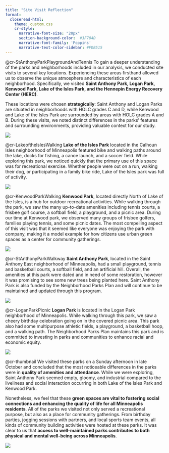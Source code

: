 ```yaml
---
title: "Site Visit Reflection"
format:
  closeread-html:
    theme: custom.css
    cr-style:
      narrative-font-size: "20px"
      section-background-color:  #3F704D
      narrative-font-family: 'Poppins'
      narrative-text-color-sidebar: #FDB515
---
```



::: {.cr-section layout="sidebar-right"}
@cr-StAnthonyParkPlaygroundAndTennis To gain a deeper understanding of the parks and neighborhoods included in our analysis, we conducted site visits to several key locations. Experiencing these areas firsthand allowed us to observe the unique atmosphere and characteristics of each neighborhood. Specifically, we visited **Saint Anthony Park, Logan Park, Kenwood Park, Lake of the Isles Park, and the Hennepin Energy Recovery Center (HERC)**.

These locations were chosen **strategically**: Saint Anthony and Logan Parks are situated in neighborhoods with HOLC grades C and D, while Kenwood and Lake of the Isles Park are surrounded by areas with HOLC grades A and B. During these visits, we noted distinct differences in the parks' features and surrounding environments, providing valuable context for our study.

::: {#cr-StAnthonyParkPlaygroundAndTennis}
![](assets/images/StAnthonyParkPlaygroundAndTennis.JPG){fig-align="center"}
:::

@cr-LakeoftheIslesWalking **Lake of the Isles Park** located in the Calhoun Isles neighborhood of Minneapolis featured bike and walking paths around the lake, docks for fishing, a canoe launch, and a soccer field. While exploring this park, we noticed quickly that the primary use of this space was for recreational exercise. Whether people were out on a run, walking their dog, or participating in a family bike ride, Lake of the Isles park was full of activity.

::: {#cr-LakeoftheIslesWalking}
![](assets/images/LakeoftheIslesWalking.JPG){fig-align="center"}
:::

@cr-KenwoodParkWalking **Kenwood Park**, located directly North of Lake of the Isles, is a hub for outdoor recreational activities. While walking through the park, we saw the many up-to-date amenities including tennis courts, a frisbee golf course, a softball field, a playground, and a picnic area. During our time at Kenwood park, we observed many groups of frisbee golfers, families playing tennis, and some picnic dates. The most compelling aspect of this visit was that it seemed like everyone was enjoying the park with company, making it a model example for how citizens use urban green spaces as a center for community gatherings.

::: {#cr-KenwoodParkWalking}
![](assets/images/KenwoodParkWalking.JPG){fig-align="center"}
:::
:::

::: {.cr-section layout="sidebar-left"}
@cr-StAnthonyParkWalkway **Saint Anthony Park**, located in the Saint Anthony East neighborhood of Minneapolis, had a small playground, tennis and basketball courts, a softball field, and an artificial hill. Overall, the amenities at this park were dated and in need of some restoration, however it was promising to see some new trees being planted here. Saint Anthony Park is also funded by the Neighborhood Parks Plan and will continue to be maintained and updated through this program.

::: {#cr-StAnthonyParkWalkway}
![](assets/images/StAnthonyParkWalkway.JPG){fig-align="center"}
:::

@cr-LoganParkPicnic **Logan Park** is located in the Logan Park neighborhood of Minneapolis. While walking through this park, we saw a cheery birthday celebration going on in the covered picnic area. This park also had some multipurpose athletic fields, a playground, a basketball hoop, and a walking path. The Neighborhood Parks Plan maintains this park and is committed to investing in parks and communities to enhance racial and economic equity.

::: {#cr-LoganParkPicnic}
![](assets/images/LoganParkPicnic.JPG){fig-align="center"}
:::
:::



::: {.cr-section layout="overlay-right"}
@cr-thumbnail We visited these parks on a Sunday afternoon in late October and concluded that the most noticeable differences in the parks were in **quality of amenities and attendance**. While we were exploring, Saint Anthony Park seemed empty, gloomy, and industrial compared to the liveliness and social interaction occurring in both Lake of the Isles Park and Kenwood Park.

Nonetheless, we feel that these **green spaces are vital to fostering social connections and enhancing the quality of life for all Minneapolis residents**. All of the parks we visited not only served a recreational purpose, but also as a place for community gatherings. From birthday parties, jogging sessions with partners, and local sports team events, all kinds of community building activities were hosted at these parks. It was clear to us that **access to well-maintained parks contributes to both physical and mental well-being across Minneapolis**.

::: {#cr-thumbnail}
![](assets/images/thumbnail.JPG){fig-align="center"}
:::
:::
